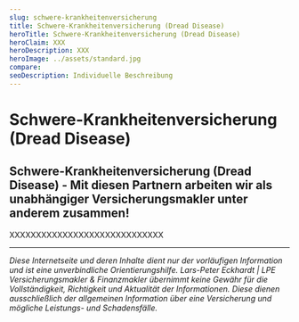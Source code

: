 ```yaml
---
slug: schwere-krankheitenversicherung
title: Schwere-Krankheitenversicherung (Dread Disease)
heroTitle: Schwere-Krankheitenversicherung (Dread Disease)
heroClaim: XXX
heroDescription: XXX
heroImage: ../assets/standard.jpg
compare: 
seoDescription: Individuelle Beschreibung
---
```


<ProvenExpert />

# Schwere-Krankheitenversicherung (Dread Disease)











<ContactAndCompareBox />
<ProvenExpert />

## Schwere-Krankheitenversicherung (Dread Disease) - Mit diesen Partnern arbeiten wir als unabhängiger Versicherungsmakler unter anderem zusammen!

XXXXXXXXXXXXXXXXXXXXXXXXXXXXX

---

_Diese Internetseite und deren Inhalte dient nur der vorläufigen Information und ist eine unverbindliche Orientierungshilfe. Lars-Peter Eckhardt | LPE Versicherungsmakler & Finanzmakler übernimmt keine Gewähr für die Vollständigkeit,
Richtigkeit und Aktualität der Informationen. Diese dienen ausschließlich der allgemeinen Information über eine Versicherung und mögliche Leistungs- und Schadensfälle._